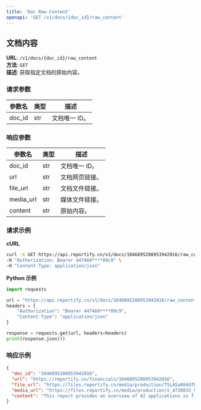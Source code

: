 ```yaml
---
title: 'Doc Raw Content'
openapi: 'GET /v1/docs/{doc_id}/raw_content'
---
```


## 文档内容

**URL**: `/v1/docs/{doc_id}/raw_content`  
**方法**: `GET`  
**描述**: 获取指定文档的原始内容。

### 请求参数

| 参数名 | 类型 | 描述          |
|--------|------|---------------|
| doc_id | str  | 文档唯一 ID。 |

### 响应参数
| 参数名              | 类型    | 描述                                                           |
|------------------|-------|--------------------------------------------------------------|
| doc_id             | str   | 文档唯一 ID。                                                     |
| url            | str   | 文档网页链接。                                                      |
| file_url       | str   | 文档文件链接。                                                      |
| media_url      | str   | 媒体文件链接。                                                      |
| content        | str   | 原始内容。                                                      |

### 请求示例

**cURL**
```bash
curl -X GET https://api.reportify.cn/v1/docs/1046895208953942016/raw_content \
-H "Authorization: Bearer 447460****09c9" \
-H "Content-Type: application/json"
```

**Python 示例**
```python
import requests

url = "https://api.reportify.cn/v1/docs/1046895208953942016/raw_content"
headers = {
    "Authorization": "Bearer 447460****09c9",
    "Content-Type": "application/json"
}

response = requests.get(url, headers=headers)
print(response.json())
```

### 响应示例
```json
{
  "doc_id": "1046895208953942016",
  "url": "https://reportify.cn/financials/1046895208953942016",
  "file_url": "https://files.reportify.cn/media/production/TSLA5a08ddfbb97bd6486fff7a3875e7fe28_20241024183012.pdf",
  "media_url": "https://files.reportify.cn/media/production/s_4728833_9e25b61b62960211e6040eb2b81b352c.mp3",
  "content": "This report provides an overview of AI applications in finance..."
}
```

